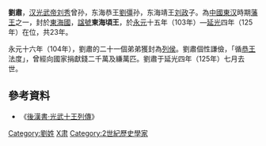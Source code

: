 '''劉肅'''{{BD|1世纪|？|125年||catIdx=L劉肅}}，[[汉光武帝|汉光武帝刘秀]]曾孙，东海恭王[[劉彊|劉彊]]孙，东海靖王[[刘政_(东海王)|刘政]]子。為[[中國|中國]][[東汉|東汉]]時期[[藩王|藩王]]之一，封於[[東海國_(東漢)|東海國]]，[[諡號|諡號]]'''東海頃王'''，於[[永元_(东汉)|永元]]十五年（103年）—[[延光|延光]]四年（125年）在位，共23年。

永元十六年（104年），劉肅的二十一個弟弟獲封為[[列侯|列侯]]。劉肅個性謙儉，「循[[劉彊|恭王]]法度」，曾經向國家捐獻錢二千萬及縑萬匹。劉肅于延光四年（125年）七月去世。

{{start box}}
{{s-before|[[刘政_(东海王)|劉政]]}}
{{s-title|[[東汉|東汉]][[東海王|東海王]]|103年－125年在位}}
{{s-after|[[劉臻|劉臻]]}}
{{end box}}

==參考資料==

*《[http://guoxue.baidu.com/page/e1e1babacae9/46.html 後漢書·光武十王列傳]{{dead link|date=2017年11月 |bot=InternetArchiveBot |fix-attempted=yes }}》

{{汉朝人物小作品}}

[[Category:劉姓|Category:劉姓]]
[[Category:汉朝诸侯王|X肃]]
[[Category:2世紀歷史學家|Category:2世紀歷史學家]]